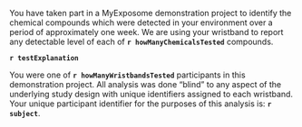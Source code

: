 

You have taken part in a MyExposome demonstration project to identify the chemical compounds 
which were detected in your environment
over a period of approximately one week.  We are using your wristband to report any detectable level of each of  **`r howManyChemicalsTested`** compounds.  

**`r testExplanation`** 

You were one of  **`r howManyWristbandsTested`** participants in this demonstration project. All analysis was done "blind" to any aspect of the underlying study design with unique identifiers assigned to each wristband. Your unique participant identifier for the purposes of this analysis is:   **`r subject`**.


[comment1]: # (The line below, taken out of comment, will identify the MyExposome subject name (not show in output).)

[comment2]: # (You were originally assigned, by MyExposome, the unique subject identifier of **`r pureSubjectName`**.)







